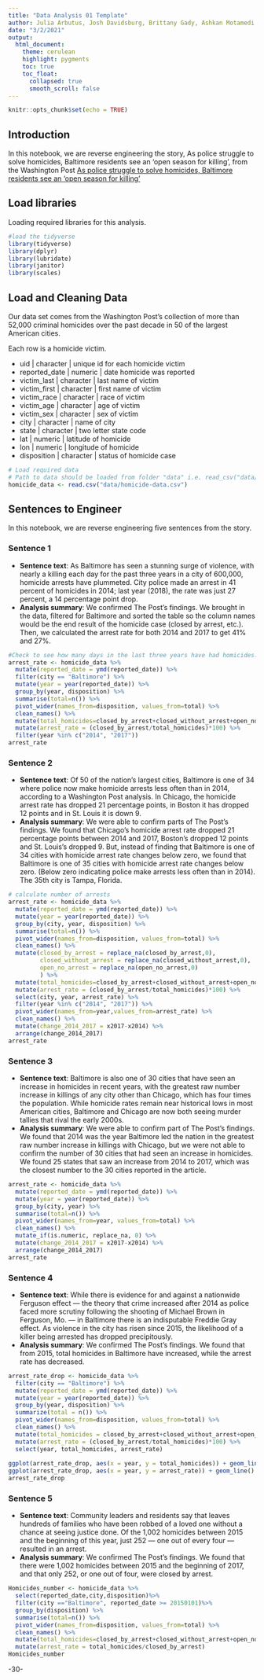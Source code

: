 ```yaml
---
title: "Data Analysis 01 Template"
author: Julia Arbutus, Josh Davidsburg, Brittany Gady, Ashkan Motamedi
date: "3/2/2021"
output:
  html_document:
    theme: cerulean
    highlight: pygments
    toc: true
    toc_float:
      collapsed: true
      smooth_scroll: false
---
```


```r
knitr::opts_chunk$set(echo = TRUE)
```

## Introduction 

In this notebook, we are reverse engineering the story, As police struggle to solve homicides, Baltimore residents see an ‘open season for killing’, from the Washington Post [As police struggle to solve homicides, Baltimore residents see an ‘open season for killing’](https://www.washingtonpost.com/investigations/as-police-struggle-to-solve-homicides-baltimore-residents-see-an-open-season-for-killing/2018/12/26/7ee561e4-fb24-11e8-8c9a-860ce2a8148f_story.html)

## Load libraries

Loading required libraries for this analysis.

```r
#load the tidyverse
library(tidyverse)
library(dplyr)
library(lubridate)
library(janitor)
library(scales)
```

## Load and Cleaning Data

Our data set comes from the Washington Post's collection of more than 52,000 criminal homicides over the past decade in 50 of the largest American cities. 

Each row is a homicide victim. 

* uid | character | unique id for each homicide victim
* reported_date | numeric | date homicide was reported
* victim_last | character | last name of victim
* victim_first | character | first name of victim
* victim_race | character | race of victim
* victim_age | character | age of victim
* victim_sex | character | sex of victim
* city | character | name of city
* state | character | two letter state code 
* lat | numeric | latitude of homicide
* lon | numeric | longitude of homicide
* disposition | character | status of homicide case


```r
# Load required data
# Path to data should be loaded from folder "data" i.e. read_csv("data/name_of_data.csv")
homicide_data <- read.csv("data/homicide-data.csv")
```

## Sentences to Engineer
In this notebook, we are reverse engineering five sentences from the story.

### Sentence 1

* **Sentence text**: As Baltimore has seen a stunning surge of violence, with nearly a killing each day for the past three years in a city of 600,000, homicide arrests have plummeted. City police made an arrest in 41 percent of homicides in 2014; last year (2018), the rate was just 27 percent, a 14 percentage point drop.
* **Analysis summary**: We confirmed The Post's findings. We brought in the data, filtered for Baltimore and sorted the table so the column names would be the end result of the homicide case (closed by arrest, etc.). Then, we calculated the arrest rate for both 2014 and 2017 to get 41% and 27%. 

```r
#Check to see how many days in the last three years have had homicides.
arrest_rate <- homicide_data %>%
  mutate(reported_date = ymd(reported_date)) %>%
  filter(city == "Baltimore") %>%
  mutate(year = year(reported_date)) %>%
  group_by(year, disposition) %>%
  summarise(total=n()) %>%
  pivot_wider(names_from=disposition, values_from=total) %>%
  clean_names() %>% 
  mutate(total_homicides=closed_by_arrest+closed_without_arrest+open_no_arrest) %>%
  mutate(arrest_rate = (closed_by_arrest/total_homicides)*100) %>%
  filter(year %in% c("2014", "2017"))
arrest_rate
```

### Sentence 2

* **Sentence text**: Of 50 of the nation’s largest cities, Baltimore is one of 34 where police now make homicide arrests less often than in 2014, according to a Washington Post analysis. In Chicago, the homicide arrest rate has dropped 21 percentage points, in Boston it has dropped 12 points and in St. Louis it is down 9.
* **Analysis summary**: We were able to confirm parts of The Post's findings. We found that Chicago's homicide arrest rate dropped 21 percentage points between 2014 and 2017, Boston's dropped 12 points and St. Louis's dropped 9. But, instead of finding that Baltimore is one of 34 cities with homicide arrest rate changes below zero, we found that Baltimore is one of 35 cities with homicide arrest rate changes below zero. (Below zero indicating police make arrests less often than in 2014). The 35th city is Tampa, Florida.

```r
# calculate number of arrests
arrest_rate <- homicide_data %>%
  mutate(reported_date = ymd(reported_date)) %>%
  mutate(year = year(reported_date)) %>%
  group_by(city, year, disposition) %>%
  summarise(total=n()) %>%
  pivot_wider(names_from=disposition, values_from=total) %>%
  clean_names() %>% 
  mutate(closed_by_arrest = replace_na(closed_by_arrest,0),
         closed_without_arrest = replace_na(closed_without_arrest,0),
         open_no_arrest = replace_na(open_no_arrest,0)
         ) %>%
  mutate(total_homicides=closed_by_arrest+closed_without_arrest+open_no_arrest) %>%
  mutate(arrest_rate = (closed_by_arrest/total_homicides)*100) %>%
  select(city, year, arrest_rate) %>%
  filter(year %in% c("2014", "2017")) %>%
  pivot_wider(names_from=year,values_from=arrest_rate) %>%
  clean_names() %>%
  mutate(change_2014_2017 = x2017-x2014) %>%
  arrange(change_2014_2017)
arrest_rate
```

### Sentence 3

* **Sentence text**: Baltimore is also one of 30 cities that have seen an increase in homicides in recent years, with the greatest raw number increase in killings of any city other than Chicago, which has four times the population. While homicide rates remain near historical lows in most American cities, Baltimore and Chicago are now both seeing murder tallies that rival the early 2000s.
* **Analysis summary**: We were able to confirm part of The Post's findings. We found that 2014 was the year Baltimore led the nation in the greatest raw number increase in killings with Chicago, but we were not able to confirm the number of 30 cities that had seen an increase in homicides. We found 25 states that saw an increase from 2014 to 2017, which was the closest number to the 30 cities reported in the article.

```r
arrest_rate <- homicide_data %>%
  mutate(reported_date = ymd(reported_date)) %>%
  mutate(year = year(reported_date)) %>%
  group_by(city, year) %>%
  summarise(total=n()) %>%
  pivot_wider(names_from=year, values_from=total) %>%
  clean_names() %>% 
  mutate_if(is.numeric, replace_na, 0) %>%
  mutate(change_2014_2017 = x2017-x2014) %>%
  arrange(change_2014_2017)
arrest_rate
```

### Sentence 4

* **Sentence text**: While there is evidence for and against a nationwide Ferguson effect — the theory that crime increased after 2014 as police faced more scrutiny following the shooting of Michael Brown in Ferguson, Mo. — in Baltimore there is an indisputable Freddie Gray effect. As violence in the city has risen since 2015, the likelihood of a killer being arrested has dropped precipitously.
* **Analysis summary**: We confirmed The Post's findings. We found that from 2015, total homicides in Baltimore have increased, while the arrest rate has decreased. 

```r
arrest_rate_drop <- homicide_data %>%
  filter(city == "Baltimore") %>%
  mutate(reported_date = ymd(reported_date)) %>%
  mutate(year = year(reported_date)) %>%
  group_by(year, disposition) %>%
  summarize(total = n()) %>%
  pivot_wider(names_from=disposition, values_from=total) %>%
  clean_names() %>% 
  mutate(total_homicides = closed_by_arrest+closed_without_arrest+open_no_arrest) %>%
  mutate(arrest_rate = (closed_by_arrest/total_homicides)*100) %>%
  select(year, total_homicides, arrest_rate)
  
ggplot(arrest_rate_drop, aes(x = year, y = total_homicides)) + geom_line() + scale_x_continuous(breaks = pretty_breaks())
ggplot(arrest_rate_drop, aes(x = year, y = arrest_rate)) + geom_line() + scale_x_continuous(breaks = pretty_breaks())
arrest_rate_drop
```

### Sentence 5

* **Sentence text**: Community leaders and residents say that leaves hundreds of families who have been robbed of a loved one without a chance at seeing justice done. Of the 1,002 homicides between 2015 and the beginning of this year, just 252 — one out of every four — resulted in an arrest.
* **Analysis summary**: We confirmed The Post's findings. We found that there were 1,002 homicides between 2015 and the beginning of 2017, and that only 252, or one out of four, were closed by arrest.

```r
Homicides_number <- homicide_data %>%
  select(reported_date,city,disposition)%>%
  filter(city =="Baltimore", reported_date >= 20150101)%>%
  group_by(disposition) %>%
  summarise(total=n()) %>%
  pivot_wider(names_from=disposition, values_from=total) %>%
  clean_names() %>%
  mutate(total_homicides=closed_by_arrest+closed_without_arrest+open_no_arrest) %>%
  mutate(arrest_rate = total_homicides/closed_by_arrest)
Homicides_number
```

-30-